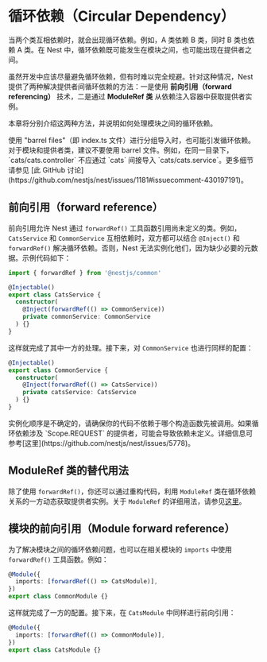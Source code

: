 # 循环依赖（Circular Dependency）

当两个类互相依赖时，就会出现循环依赖。例如，A 类依赖 B 类，同时 B 类也依赖 A 类。在 Nest 中，循环依赖既可能发生在模块之间，也可能出现在提供者之间。

虽然开发中应该尽量避免循环依赖，但有时难以完全规避。针对这种情况，Nest 提供了两种解决提供者间循环依赖的方法：一是使用 **前向引用（forward referencing）** 技术，二是通过 **ModuleRef 类** 从依赖注入容器中获取提供者实例。

本章将分别介绍这两种方法，并说明如何处理模块之间的循环依赖。

<CalloutInfo type="warning">
  使用 "barrel files"（即 index.ts
  文件）进行分组导入时，也可能引发循环依赖。对于模块和提供者类，建议不要使用 barrel
  文件。例如，在同一目录下，`cats/cats.controller` 不应通过 `cats` 间接导入
  `cats/cats.service`。更多细节请参见 [此 GitHub
  讨论](https://github.com/nestjs/nest/issues/1181#issuecomment-430197191)。
</CalloutInfo>

## 前向引用（forward reference）

前向引用允许 Nest 通过 `forwardRef()` 工具函数引用尚未定义的类。例如，`CatsService` 和 `CommonService` 互相依赖时，双方都可以结合 `@Inject()` 和 `forwardRef()` 解决循环依赖。否则，Nest 无法实例化他们，因为缺少必要的元数据。示例代码如下：

```ts filename='cats.service.ts'
import { forwardRef } from '@nestjs/common'

@Injectable()
export class CatsService {
  constructor(
    @Inject(forwardRef(() => CommonService))
    private commonService: CommonService
  ) {}
}
```

这样就完成了其中一方的处理。接下来，对 `CommonService` 也进行同样的配置：

```ts filename='common.service.ts'
@Injectable()
export class CommonService {
  constructor(
    @Inject(forwardRef(() => CatsService))
    private catsService: CatsService
  ) {}
}
```

<CalloutInfo type="warning">
  实例化顺序是不确定的，请确保你的代码不依赖于哪个构造函数先被调用。如果循环依赖涉及 `Scope.REQUEST`
  的提供者，可能会导致依赖未定义。详细信息可参考[这里](https://github.com/nestjs/nest/issues/5778)。
</CalloutInfo>

## ModuleRef 类的替代用法

除了使用 `forwardRef()`，你还可以通过重构代码，利用 `ModuleRef` 类在循环依赖关系的一方动态获取提供者实例。关于 `ModuleRef` 的详细用法，请参见[这里](/fundamentals/module-ref)。

## 模块的前向引用（Module forward reference）

为了解决模块之间的循环依赖问题，也可以在相关模块的 `imports` 中使用 `forwardRef()` 工具函数。例如：

```ts filename='common.module.ts'
@Module({
  imports: [forwardRef(() => CatsModule)],
})
export class CommonModule {}
```

这样就完成了一方的配置。接下来，在 `CatsModule` 中同样进行前向引用：

```ts filename='cats.module.ts'
@Module({
  imports: [forwardRef(() => CommonModule)],
})
export class CatsModule {}
```
